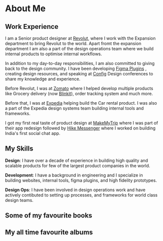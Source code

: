 

# About Me




## Work Experience

I am a Senior product designer at [Revolut](https://www.revolut.com/), where I work with the Expansion department to bring Revolut to the world. 
Apart fromt the expansion department I am also a part of the design operations team where we build internal products to optimise internal workflows.

In addition to my day-to-day responsibilities, I am also committed to giving back to the design community. I have been developing [Figma Plugins](https://www.figma.com/@tushar) ,
creating design resources, and speaking at [Config](https://www.youtube.com/watch?v=FhXXEM1_aP4&t=55s&ab_channel=Figma) Design conferences to share my knowledge and experience.

Before Revolut, I was at [Zomato](https://en.wikipedia.org/wiki/Zomato) where I helped develop multiple products like Grocery delivery (now [Blinkit](https://en.wikipedia.org/wiki/Blinkit)), order tracking system and much more.

Before that, I was at [Expedia](https://en.wikipedia.org/wiki/Expedia_Group) helping build the Car rental product. I was also a part of the Expedia design systems team building internal tools and frameworks.

I got my first real taste of product design at [MakeMyTrip](https://en.wikipedia.org/wiki/MakeMyTrip) where I was part of their app redesign followed by [Hike Messenger](https://en.wikipedia.org/wiki/Hike_Messenger) where I worked on building India's first social chat app.


## My Skills

**Design**: I have over a decade of experience in building high quality and scalable products for few of the largest product companies in the world.

**Development**: I have a background in engineering and I specialize in building websites, internal tools, figma plugins, and high fidelity prototypes.

**Design Ops**: I have been involved in design operations work and have actively contibuted to setting up processes, and frameworks for world class design teams.

## Some of my favourite books


<Books />


## My all time favourite albums
<Music />